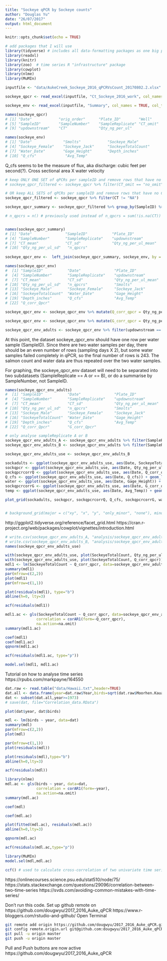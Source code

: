 ```yaml
---
title: "Sockeye qPCR by Sockeye counts"
author: "Douglas Yu"
date: "26/07/2017"
output: html_document
---
```


```r
knitr::opts_chunk$set(echo = TRUE)
```

```r
# add packages that I will use
library(tidyverse) # includes all data-formatting packages as one big package (e.g. ggplot2, tibble, tidyr, readr, purrr, dplyr) # because of conflicts, use:  dplyr::filter, dplyr::lag
library(readxl)
library(knitr)
library(zoo)  # time series R "infrastructure" package
library(cowplot)
library(nlme)
library(MuMIn)
```

```r
inputfile <- "data/AukeCreek_Sockeye_2016_qPCRVsCount_20170802.2.xlsx"

sockeye_qpcr <- read_excel(inputfile, "Ct_Sockeye_2016_work", col_names = TRUE, col_types = c("date","numeric","text","text","text","numeric","text","text","text","numeric","numeric","skip","skip","skip","skip","skip","skip","skip","skip","skip","skip","skip","skip","skip","skip"), na = "NA")

sockeye_env <- read_excel(inputfile, "Summary", col_names = TRUE, col_types = c("skip","skip","skip","skip","skip","date","numeric","numeric","numeric","numeric","numeric","date","numeric","numeric","numeric","numeric","skip","skip","skip","skip"), na = "NA", n_max = 170)  # check number of rows to be input.  
```


```r
names(sockeye_qpcr)
# [1] "Date"            "orig_order"      "Plate_ID"        "Well"           
# [5] "SampleID"        "SampleNumber"    "SampleReplicate" "CT_omit"        
# [9] "updownstream"    "CT"              "Qty_ng_per_ul"  

names(sockeye_env)
# [1] "Date"              "Smolts"            "Sockeye_Male"     
# [4] "Sockeye_Female"    "Sockeye_Jack"      "SockeyeTotalCount"
# [7] "Water_Date"        "Gage_Height"       "Depth_inches"     
# [10] "Q_cfs"             "Avg_Temp"

```
Q_cfs seems to be the measure of flux, aka discharge:  cubic feet per second(?).  Cross sectional area X water velocity

```r
# keep ONLY ONE SET of qPCRs per sampleID and remove rows that have no CT value
# sockeye_qpcr_filtered <- sockeye_qpcr %>% filter(CT_omit == "no_omit") %>% filter(CT != "NA")

# OR keep ALL SETS of qPCRs per sampleID and remove rows that have no CT value
sockeye_qpcr_filtered <- sockeye_qpcr %>% filter(CT != "NA")

sockeye_qpcr_summary <- sockeye_qpcr_filtered %>% group_by(SampleID) %>% summarise(Date = first(Date), Plate_ID = first(Plate_ID), SampleNumber = first(SampleNumber), SampleReplicate = first(SampleReplicate), updownstream = first(updownstream), CT_mean = mean(CT, na.rm=TRUE), CT_sd = sd(CT, na.rm=TRUE), Qty_ng_per_ul_mean = mean(Qty_ng_per_ul, na.rm=TRUE), Qty_ng_per_ul_sd = sd(Qty_ng_per_ul, na.rm=TRUE), n_qpcrs = sum(!is.na(CT))) %>% arrange(Date)

# n_qpcrs = n() # previously used instead of n_qpcrs = sum(!is.na(CT))


names(sockeye_qpcr_summary)
# [1] "Date"               "SampleID"           "Plate_ID"          
# [4] "SampleNumber"       "SampleReplicate"    "updownstream"      
# [7] "CT_mean"            "CT_sd"              "Qty_ng_per_ul_mean"
# [10] "Qty_ng_per_ul_sd"   "n_qpcrs"   
 
sockeye_qpcr_env <-  left_join(sockeye_qpcr_summary, sockeye_env, by = "Date")

names(sockeye_qpcr_env)
#  [1] "SampleID"           "Date"               "Plate_ID"          
#  [4] "SampleNumber"       "SampleReplicate"    "updownstream"      
#  [7] "CT_mean"            "CT_sd"              "Qty_ng_per_ul_mean"
# [10] "Qty_ng_per_ul_sd"   "n_qpcrs"            "Smolts"            
# [13] "Sockeye_Male"       "Sockeye_Female"     "Sockeye_Jack"      
# [16] "SockeyeTotalCount"  "Water_Date"         "Gage_Height"       
# [19] "Depth_inches"       "Q_cfs"              "Avg_Temp"          
# [22] "Q_corr_Qpcr"     

sockeye_qpcr_env <- sockeye_qpcr_env %>% mutate(Q_corr_qpcr = Qty_ng_per_ul_mean*(Q_cfs/max(Q_cfs)))

sockeye_qpcr_env <- sockeye_qpcr_env %>% mutate(G_corr_qpcr = Qty_ng_per_ul_mean*(Gage_Height/max(Gage_Height)))

sockeye_qpcr_env_adults <- sockeye_qpcr_env %>% filter(updownstream == "upstream")

```

At this point, the dataset sockeye_qpcr_env should have one row per water sample (SampleID). Since there are two water samples per day, there should be an even number of rows (sampling days X 2), but some water samples failed completely in qPCR, so the final number of rows is 243.  The salmon count and water data are thus repeated over the two water samples.  

For graphing, the sockeye_qpcr_env dataset will need to be separated into two subdatasets (SampleReplicate == A or == B), or do a summarise by SampleNumber, not SampleID.  

```r
names(sockeye_qpcr_env_adults)
#  [1] "SampleID"           "Date"               "Plate_ID"          
#  [4] "SampleNumber"       "SampleReplicate"    "updownstream"      
#  [7] "CT_mean"            "CT_sd"              "Qty_ng_per_ul_mean"
# [10] "Qty_ng_per_ul_sd"   "n_qpcrs"            "Smolts"            
# [13] "Sockeye_Male"       "Sockeye_Female"     "Sockeye_Jack"      
# [16] "SockeyeTotalCount"  "Water_Date"         "Gage_Height"       
# [19] "Depth_inches"       "Q_cfs"              "Avg_Temp"          
# [22] "Q_corr_Qpcr"        "G_corr_Qpcr"    

# only analyse sampleReplicate A or B
sockeye_qpcr_env_adults_A <- sockeye_qpcr_env_adults %>% filter(SampleReplicate == "A")
sockeye_qpcr_env_adults_B <- sockeye_qpcr_env_adults %>% filter(SampleReplicate == "B")

sockeye_qpcr_env_adults_use <- sockeye_qpcr_env_adults_B

sockadults <- ggplot(sockeye_qpcr_env_adults_use, aes(Date, SockeyeTotalCount)) + geom_line() + xlab("") + ylab("Adult Counts") + background_grid(major = "x", minor="x", size.minor = 0.5, colour.minor = "grey90")
sockqpcr <- ggplot(sockeye_qpcr_env_adults_use, aes(Date, Qty_ng_per_ul_mean)) + geom_line() + xlab("") + ylab("qPCR conc") + background_grid(major = "x", minor="x", size.minor = 0.5, colour.minor = "grey90")
sockqpcrcorrQ <- ggplot(sockeye_qpcr_env_adults_use, aes(Date, Q_corr_qpcr)) + geom_line() + xlab("") + ylab("Qcfs_corr_qPCR") + background_grid(major = "x", minor="x", size.minor = 0.5, colour.minor = "grey90")
Q_cfs <- ggplot(sockeye_qpcr_env_adults_use, aes(Date, Q_cfs)) + geom_line() + xlab("") + ylab("Q_cfs") + background_grid(major = "x", minor="x", size.minor = 0.5, colour.minor = "grey90")
water <- ggplot(sockeye_qpcr_env_adults_use, aes(Date, Gage_Height)) + geom_line() + xlab("") + ylab("Gage Height") + background_grid(major = "x", minor="x", size.minor = 0.5, colour.minor = "grey90")
sockqpcrcorrG <- ggplot(sockeye_qpcr_env_adults_use, aes(Date, G_corr_qpcr)) + geom_line() + xlab("") + ylab("qPCR conc*G") + background_grid(major = "x", minor="x", size.minor = 0.5, colour.minor = "grey90")
temp <- ggplot(sockeye_qpcr_env_adults_use, aes(Date, Avg_Temp)) + geom_line() + xlab("") + ylab("Avg Temp") + background_grid(major = "x", minor="x", size.minor = 0.5, colour.minor = "grey90")

plot_grid(sockadults, sockqpcr, sockqpcrcorrQ, Q_cfs, sockqpcrcorrG, water, temp, nrow = 7, align = "v")


# background_grid(major = c("xy", "x", "y", "only_minor", "none"), minor = c("xy", "x", "y", "none"), size.major = 0.2, size.minor = 0.5, colour.major = "grey90", colour.minor = "grey98")
```

http://ggplot2.tidyverse.org/reference/facet_grid.html
https://cran.r-project.org/web/packages/cowplot/vignettes/introduction.html

```r
# write.csv(sockeye_qpcr_env_adults_A, "analysis/sockeye_qpcr_env_adults_A.csv")
# write.csv(sockeye_qpcr_env_adults_B, "analysis/sockeye_qpcr_env_adults_B.csv")
names(sockeye_qpcr_env_adults_use)
```

```r
with(sockeye_qpcr_env_adults_use, plot(SockeyeTotalCount, Qty_ng_per_ul_mean))
with(sockeye_qpcr_env_adults_use, plot(SockeyeTotalCount, Q_corr_qpcr))
mdl1 <- lm(SockeyeTotalCount ~ Q_corr_qpcr, data=sockeye_qpcr_env_adults_use)
summary(mdl1)
par(mfrow=c(2,2))
plot(mdl1)
par(mfrow=c(1,1))
```

```r
plot(residuals(mdl1), type="b")
abline(h=0, lty=3)
```

```r
acf(residuals(mdl1))
```

```r
mdl1.ac <- gls(SockeyeTotalCount ~ Q_corr_qpcr, data=sockeye_qpcr_env_adults_use, 
              correlation = corAR1(form=~Q_corr_qpcr),
              na.action=na.omit)
summary(mdl1.ac)
```

```r
coef(mdl1)
coef(mdl1.ac)
qqnorm(mdl1.ac)
```

```r
acf(residuals(mdl1.ac, type="p"))
```

```r
model.sel(mdl1, mdl1.ac)
```









Tutorial on how to analyse time series
https://rpubs.com/markpayne/164550

```r
dat.raw <- read.table("data/Hawaii.txt",header=TRUE)
dat.all <- data.frame(year=dat.raw$Year,birds=sqrt(dat.raw$Moorhen.Kauai),rain=dat.raw$Rainfall)
dat <- subset(dat.all,year>=1973)
# save(dat, file="Correlation_data.RData")
```

```r
plot(dat$year, dat$birds)
```

```r
mdl <- lm(birds ~ year, data=dat)
summary(mdl)
par(mfrow=c(2,2))
plot(mdl)
```

```r
par(mfrow=c(1,1))
plot(residuals(mdl))
```

```r
plot(residuals(mdl),type="b")
abline(h=0,lty=3)
```

```r
acf(residuals(mdl))
```

```r
library(nlme)
mdl.ac <- gls(birds ~ year, data=dat, 
              correlation = corAR1(form=~year),
              na.action=na.omit)
summary(mdl.ac)
```

```r
coef(mdl)
```

```r
coef(mdl.ac)
```

```r
plot(fitted(mdl.ac), residuals(mdl.ac))
abline(h=0,lty=3)
```

```r
qqnorm(mdl.ac)
```

```r
acf(residuals(mdl.ac,type="p"))
```

```r
library(MuMIn)
model.sel(mdl,mdl.ac)
```


```r
ccf() # used to calculate cross-correlation of two univariate time series
```

https://onlinecourses.science.psu.edu/stat510/node/75/
https://stats.stackexchange.com/questions/29096/correlation-between-two-time-series
https://svds.com/avoiding-common-mistakes-with-time-series/



Don't run this code. 
Set up github remote on https://github.com/dougwyu/2017_2016_Auke_qPCR
https://www.r-bloggers.com/rstudio-and-github/
Open Terminal
```bash
git remote add origin https://github.com/dougwyu/2017_2016_Auke_qPCR.git
git config remote.origin.url git@github.com:dougwyu/2017_2016_Auke_qPCR.git
git pull -u origin master
git push -u origin master
```
Pull and Push buttons are now active
https://github.com/dougwyu/2017_2016_Auke_qPCR

